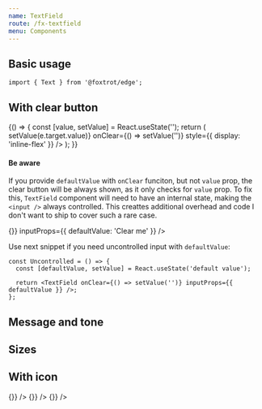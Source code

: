 ```yaml
---
name: TextField
route: /fx-textfield
menu: Components
---
```




## Basic usage

```tsx
import { Text } from '@foxtrot/edge';
```

<Playground>
  <Box padding="xs" style={{ width: '300px' }}>
    <TextField label="Full name" placeholder="John Doe" message="We just want to know how we can approach you" />
  </Box>
</Playground>

## With clear button

<Playground>
  {() => {
    const [value, setValue] = React.useState('');
    return (
      <TextField
        label="With onClear handler"
        value={value}
        onChange={(e) => setValue(e.target.value)}
        onClear={() => setValue('')}
        style={{ display: 'inline-flex' }}
      />
    );
  }}
</Playground>

#### Be aware

If you provide `defaultValue` with `onClear` funciton, but not `value` prop, the clear button will be always shown,
as it only checks for `value` prop. To fix this, `TextField` component will need to have an internal state, making the `<input />`
always controlled. This creattes additional overhead and code I don't want to ship to cover such a rare case.

<Playground>
  <Box padding="xs" style={{ width: '300px' }}>
    <TextField label="With onClear handler" onClear={() => {}} inputProps={{ defaultValue: 'Clear me' }} />
  </Box>
</Playground>

Use next snippet if you need uncontrolled input with `defaultValue`:

```tsx
const Uncontrolled = () => {
  const [defaultValue, setValue] = React.useState('default value');

  return <TextField onClear={() => setValue('')} inputProps={{ defaultValue }} />;
};
```

## Message and tone

<Playground>
  <Box padding="xs" style={{ width: '300px' }}>
    <Stack>
      <TextField label="Default tone" size="s" message="This will be used later" />
      <TextField label="Critical tone" size="m" message="The input is incorrect" tone="critical" />
      <TextField
        label="Positive tone"
        size="l"
        value="password"
        type="password"
        message="The password seems strong"
        tone="positive"
      />
    </Stack>
  </Box>
</Playground>

## Sizes

<Playground>
  <Box padding="xs" style={{ width: '300px' }}>
    <Stack>
      <TextField placeholder="Small inline input" size="s" />
      <TextField label="Normal input (default)" placeholder="Medium" size="m" />
      <TextField label="Prominent input" placeholder="Large" size="l" />
    </Stack>
  </Box>
</Playground>

## With icon

<Playground>
  <Box padding="xs" style={{ width: '300px' }}>
    <Stack>
      <TextField
        label="Small with"
        size="s"
        icon="search"
        inputProps={{ defaultValue: 'With left icon' }}
        onClear={() => {}}
      />
      <TextField
        label="Normal input (default)"
        size="m"
        icon="expand_more"
        inputProps={{ defaultValue: 'With left icon' }}
        onClear={() => {}}
      />
      <TextField
        label="Prominent input"
        size="l"
        icon="search"
        inputProps={{ defaultValue: 'With left icon' }}
        onClear={() => {}}
      />
    </Stack>
  </Box>
</Playground>
